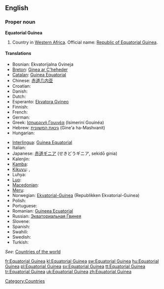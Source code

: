 ==English==

===Proper noun===
'''Equatorial Guinea'''
{{wikipedia}}

# Country in [[Western Africa]]. Official name: [[Republic of Equatorial Guinea]].

====Translations====
{{trans-top|country in Western Africa}}
* Bosnian: Ekvatorijalna Gvineja {{f}}
* [[Breton]]: [[Ginea ar C'heheder]]
* [[Catalan]]: [[Guinea Equatorial]] {{f}}
* Chinese: [[赤道几内亚]]
* Croatian: {{t-|hr|Ekvatorska Gvineja|f}}
* Danish: {{t-|da|Ækvatorialguinea}}
* Dutch: {{t+|nl|Equatoriaal-Guinea}}
* Esperanto: [[Ekvatora Gvineo]]
* Finnish: {{t+|fi|Päiväntasaajan Guinea}}
* French: {{t+|fr|Guinée équatoriale|f}}
* German: {{t+|de|Äquatorialguinea}}
* Greek: [[Ισημερινή Γουινέα]] (Isimeriní Gouinéa) {{f}}
* Hebrew: [[גינאת המשוונית]] (Gine'a ha-Mashvanit)
* Hungarian: {{t|hu|Egyenlítői Guinea}}
{{trans-mid}}
* [[Interlingua]]: [[Guinea Equatorial]]
* Italian: {{t-|it|Guinea Equatoriale}}
* Japanese: [[赤道ギニア]] (せきどうギニア, sekidō ginia)
* Kalenjin: {{tø|kln|Ginikweta}}
* [[Kamba]]: {{tø|kam|Ginekweta}}
* [[Kikuyu]]: {{tø|ki|Ginikweta}},  {{tø|ki|}}
* Luhya: {{tø|luy|Ginikweta}}
* [[Luo]]: {{tø|luo|Ginikweta}}
* [[Macedonian]]: {{t|mk|Екваторијална Гвинеја|f|tr=Ekvatorijálna Gvinéja|sc=Cyrl|xs=Macedonian}}
* [[Meru]]: {{tø|mer|Ginekweta}}
* Norwegian: [[Ekvatorial-Guinea]] (Republikken Ekvatorial-Guinea)
* Polish: {{t+|pl|Gwinea Równikowa}}
* Portuguese: {{t+|pt|Guiné Equatorial}}
* Romanian: [[Guineea Ecuatorial]] {{f}}
* Russian: [[Экваториальная Гвинея]]
* Slovene: {{t+|sl|Ekvatorialna Gvineja|f}}
* Spanish: {{t+|es|Guinea Ecuatorial}}
* Swahili: {{t|sw|Ginekweta}}
* Swedish: {{t+|sv|Ekvatorialguinea}}
* Turkish: {{t+|tr|Ekvator Ginesi}}
{{trans-bottom}}

''See'': [[Appendix:Countries of the world|Countries of the world]]

[[Category:Countries]]

[[fr:Equatorial Guinea]]
[[kl:Equatorial Guinea]]
[[sw:Equatorial Guinea]]
[[hu:Equatorial Guinea]]
[[pl:Equatorial Guinea]]
[[sv:Equatorial Guinea]]
[[tt:Equatorial Guinea]]
[[tr:Equatorial Guinea]]
[[uk:Equatorial Guinea]]
[[zh:Equatorial Guinea]]